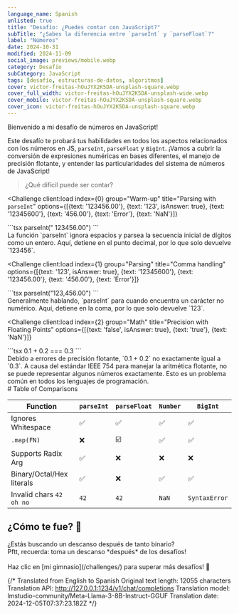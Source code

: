 ```yaml
---
language_name: Spanish
unlisted: true
title: "Desafío: ¿Puedes contar con JavaScript?"
subTitle: "¿Sabes la diferencia entre `parseInt` y `parseFloat`?"
label: "Números"
date: 2024-10-31
modified: 2024-11-09
social_image: previews/mobile.webp
category: Desafío
subCategory: JavaScript
tags: [desafío, estructuras-de-datos, algoritmos]
cover: victor-freitas-hOuJYX2K5DA-unsplash-square.webp
cover_full_width: victor-freitas-hOuJYX2K5DA-unsplash-wide.webp
cover_mobile: victor-freitas-hOuJYX2K5DA-unsplash-square.webp
cover_icon: victor-freitas-hOuJYX2K5DA-unsplash-square.webp
---
```



<QuizUI>

Bienvenido a mi desafío de números en JavaScript!

Este desafío te probará tus habilidades en todos los aspectos relacionados con los números en JS, `parseInt`, `parseFloat` y `BigInt`. ¡Vamos a cubrir la conversión de expresiones numéricas en bases diferentes, el manejo de precisión flotante, y entender las particularidades del sistema de números de JavaScript!

> ¿Qué difícil puede ser contar?

<Challenge
  client:load
  index={0}
  group="Warm-up"
  title="Parsing with `parseInt`"
  options={[{text: '123456.00'}, {text: '123', isAnswer: true}, {text: '12345600'}, {text: '456.00'}, {text: 'Error'}, {text: 'NaN'}]}
>
  <slot name="question">
    <div className="question">
      ```tsx
        parseInt(" 123456.00")
      ```
    </div>
  </slot>

  <slot name='explanation'>
    <div className="explanation">
      La función `parseInt` ignora espacios y parsea la secuencia inicial de dígitos como un entero. Aquí, detiene en el punto decimal, por lo que solo devuelve `123456`.
    </div>
  </slot>
</Challenge>

<Challenge
  client:load
  index={1}
  group="Parsing"
  title="Comma handling"
  options={[{text: '123', isAnswer: true}, {text: '12345600'}, {text: '123456.00'}, {text: '456.00'}, {text: 'Error'}]}
>
  <slot name="question">
    <div className="question">
      ```tsx
        parseInt("123,456.00")
      ```
    </div>
  </slot>

  <slot name='explanation'>
    <div className="explanation">
      Generalmente hablando, `parseInt` para cuando encuentra un carácter no numérico. Aquí, detiene en la coma, por lo que solo devuelve `123`.
    </div>
  </slot>
</Challenge>

<Challenge
  client:load
  index={2}
  group="Math"
  title="Precision with Floating Points"
  options={[{text: 'false', isAnswer: true}, {text: 'true'}, {text: 'NaN'}]}
>
  <slot name="question">
    <div className="question">
      ```tsx
        0.1 + 0.2 === 0.3
      ```
    </div>
  </slot>

  <slot name='explanation'>
    <div className="explanation">
      Debido a errores de precisión flotante, `0.1 + 0.2` no exactamente igual a `0.3`. A causa del estándar IEEE 754 para manejar la aritmética flotante, no se puede representar algunos números exactamente. Esto es un problema común en todos los lenguajes de programación.
    </div>
  </slot>
</Challenge>


</QuizUI>

<section className="scroll-x">
# Table of Comparisons

| Function | `parseInt` | `parseFloat` | `Number` | `BigInt` |
| --- | --- | --- | --- | --- |
| Ignores Whitespace | ✅ | ✅ | ✅ | ✅ |
| `.map(FN)`   | ❌ | ☑️ | ✅ | ✅ |
| Supports Radix Arg | ✅ | ❌ | ❌ | ❌ |
| Binary/Octal/Hex literals | ✅ | ❌ | ✅ | ✅ |
| Invalid chars `42 oh no`  | `42`  | `42`   | `NaN`  | `SyntaxError`  |
</section>

<h2>¿Cómo te fue? 🧐</h2>

<p class="inset">¿Estás buscando un descanso después de tanto binario?<br  />Pftt, recuerda: toma un descanso *después* de los desafíos! <br  /><br  />Haz clic en [mi gimnasio](/challenges/) para superar más desafíos! 💪</p>


{/* Translated from English to Spanish
Original text length: 12055 characters
Translation API: http://127.0.0.1:1234/v1/chat/completions
Translation model: lmstudio-community/Meta-Llama-3-8B-Instruct-GGUF
Translation date: 2024-12-05T07:37:23.182Z */}


